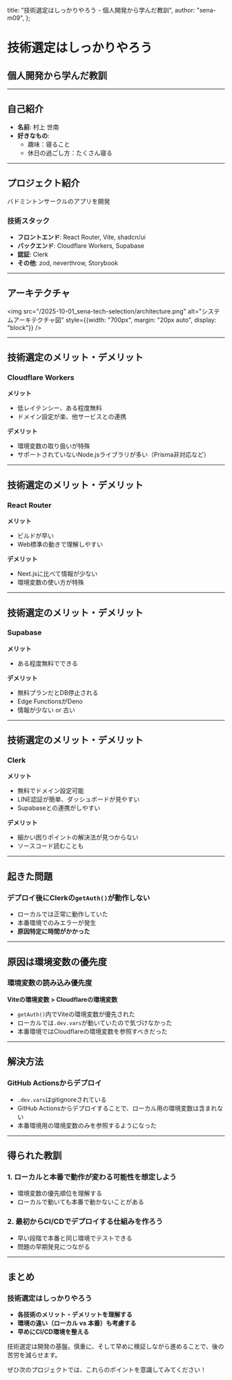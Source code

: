   title: "技術選定はしっかりやろう - 個人開発から学んだ教訓",
  author: "sena-m09",
};

<div className="slide">

# 技術選定はしっかりやろう

## 個人開発から学んだ教訓

</div>

---

<div className="slide">

## 自己紹介

- **名前**: 村上 世南
- **好きなもの**:
  - 趣味：寝ること
  - 休日の過ごし方：たくさん寝る

</div>

---

<div className="slide">

## プロジェクト紹介

バドミントンサークルのアプリを開発

### 技術スタック

- **フロントエンド**: React Router, Vite, shadcn/ui
- **バックエンド**: Cloudflare Workers, Supabase
- **認証**: Clerk
- **その他**: zod, neverthrow, Storybook

</div>

---

<div className="slide">

## アーキテクチャ

<img src="/2025-10-01_sena-tech-selection/architecture.png" alt="システムアーキテクチャ図" style={{width: "700px", margin: "20px auto", display: "block"}} />

</div>

---

<div className="slide">

## 技術選定のメリット・デメリット

### Cloudflare Workers

**メリット**
- 低レイテンシー、ある程度無料
- ドメイン設定が楽、他サービスとの連携

**デメリット**
- 環境変数の取り扱いが特殊
- サポートされていないNode.jsライブラリが多い（Prisma非対応など）

</div>

---

<div className="slide">

## 技術選定のメリット・デメリット

### React Router

**メリット**
- ビルドが早い
- Web標準の動きで理解しやすい

**デメリット**
- Next.jsに比べて情報が少ない
- 環境変数の使い方が特殊

</div>

---

<div className="slide">

## 技術選定のメリット・デメリット

### Supabase

**メリット**
- ある程度無料でできる

**デメリット**
- 無料プランだとDB停止される
- Edge FunctionsがDeno
- 情報が少ない or 古い

</div>

---

<div className="slide">

## 技術選定のメリット・デメリット

### Clerk

**メリット**
- 無料でドメイン設定可能
- LINE認証が簡単、ダッシュボードが見やすい
- Supabaseとの連携がしやすい

**デメリット**
- 細かい困りポイントの解決法が見つからない
- ソースコード読むことも

</div>

---

<div className="slide">

## 起きた問題

### デプロイ後にClerkの`getAuth()`が動作しない

- ローカルでは正常に動作していた
- 本番環境でのみエラーが発生
- **原因特定に時間がかかった**

</div>

---

<div className="slide">

## 原因は環境変数の優先度

### 環境変数の読み込み優先度

**Viteの環境変数 > Cloudflareの環境変数**

- `getAuth()`内でViteの環境変数が優先された
- ローカルでは`.dev.vars`が動いていたので気づけなかった
- 本番環境ではCloudflareの環境変数を参照すべきだった

</div>

---

<div className="slide">

## 解決方法

### GitHub Actionsからデプロイ

- `.dev.vars`はgitignoreされている
- GitHub Actionsからデプロイすることで、ローカル用の環境変数は含まれない
- 本番環境用の環境変数のみを参照するようになった

</div>

---

<div className="slide">

## 得られた教訓

### 1. ローカルと本番で動作が変わる可能性を想定しよう

- 環境変数の優先順位を理解する
- ローカルで動いても本番で動かないことがある

### 2. 最初からCI/CDでデプロイする仕組みを作ろう

- 早い段階で本番と同じ環境でテストできる
- 問題の早期発見につながる

</div>

---

<div className="slide">

## まとめ

### 技術選定はしっかりやろう

- **各技術のメリット・デメリットを理解する**
- **環境の違い（ローカル vs 本番）も考慮する**
- **早めにCI/CD環境を整える**

技術選定は開発の基盤。慎重に、そして早めに検証しながら進めることで、後の苦労を減らせます。

ぜひ次のプロジェクトでは、これらのポイントを意識してみてください！

</div>
